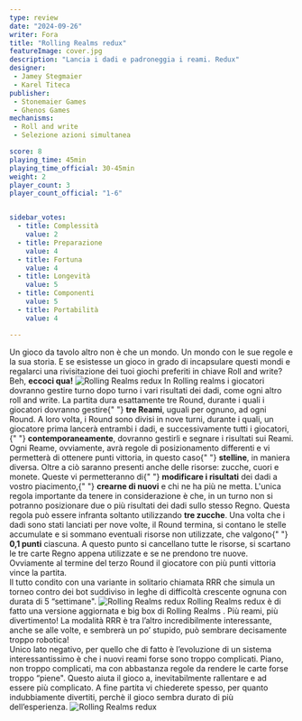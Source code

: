 ```yaml
---
type: review
date: "2024-09-26"
writer: Fora
title: "Rolling Realms redux"
featureImage: cover.jpg
description: "Lancia i dadi e padroneggia i reami. Redux"
designer:
 - Jamey Stegmaier
 - Karel Titeca
publisher:
 - Stonemaier Games
 - Ghenos Games
mechanisms:
 - Roll and write
 - Selezione azioni simultanea

score: 8
playing_time: 45min
playing_time_official: 30-45min
weight: 2
player_count: 3
player_count_official: "1-6"


sidebar_votes:
  - title: Complessità
    value: 2
  - title: Preparazione
    value: 4
  - title: Fortuna
    value: 4
  - title: Longevità
    value: 5
  - title: Componenti
    value: 5
  - title: Portabilità
    value: 4

---
```


<Setting>
Un gioco da tavolo altro non è che un mondo. Un mondo con le sue regole e la sua storia. E se esistesse un gioco in grado di incapsulare questi mondi e regalarci una rivisitazione dei tuoi giochi preferiti in chiave <Link to="/mechanisms/roll-and-write">Roll and write</Link>? <br/>
Beh, <strong> eccoci qua!</strong>
</Setting>

<img src="./game1.jpg" alt="Rolling Realms redux" />

<Rules>
 In Rolling realms i giocatori dovranno gestire turno dopo turno i vari
 risultati dei dadi, come ogni altro roll and write. La partita dura
 esattamente tre Round, durante i quali i giocatori dovranno gestire{" "}
 <strong>tre Reami</strong>, uguali per ognuno, ad ogni Round. A loro volta, i
 Round sono divisi in nove turni, durante i quali, un giocatore prima lancerà
 entrambi i dadi, e successivamente tutti i giocatori,{" "}
 <strong>contemporaneamente</strong>, dovranno gestirli e segnare i risultati
 sui Reami. Ogni Reame, ovviamente, avrà regole di posizionamento differenti e
 vi permetterà di ottenere punti vittoria, in questo caso{" "}
 <strong>stelline</strong>, in maniera diversa. Oltre a ciò saranno presenti
 anche delle risorse: zucche, cuori e monete. Queste vi permetteranno di{" "}
 <strong>modificare i risultati</strong> dei dadi a vostro piacimento,{" "}
 <strong>crearne di nuovi</strong> e chi ne ha più ne metta. L'unica regola
 importante da tenere in considerazione è che, in un turno non si potranno
 posizionare due o più risultati dei dadi sullo stesso Regno. Questa regola può
 essere infranta soltanto utilizzando <strong>tre zucche</strong>. Una volta
 che i dadi sono stati lanciati per nove volte, il Round termina, si contano le
 stelle accumulate e si sommano eventuali risorse non utilizzate, che valgono{" "}
 <strong>0,1 punti</strong> ciascuna. A questo punto si cancellano tutte le
 risorse, si scartano le tre carte Regno appena utilizzate e se ne prendono tre
 nuove. Ovviamente al termine del terzo Round il giocatore con più punti
 vittoria vince la partita. <br/>
Il tutto condito con una variante in solitario chiamata RRR che simula un torneo contro dei bot suddiviso in leghe di difficoltà crescente ognuna con durata di 5 “settimane".
</Rules>

<img src="./game2.jpg" alt="Rolling Realms redux" />


<Feedback>
Rolling Realms redux è di fatto una versione aggiornata e big box di <Link to="/reviews/rolling-realms/"> Rolling Realms </Link>. Più reami, più divertimento! La modalità RRR è tra l’altro incredibilmente interessante, anche se alle volte, e sembrerà un po’ stupido, può sembrare decisamente troppo robotica! <br/>
Unico lato negativo, per quello che di fatto è l’evoluzione di un sistema interessantissimo è che i nuovi reami forse sono troppo complicati. Piano, non troppo complicati, ma con abbastanza regole da rendere le carte forse troppo “piene". Questo aiuta il gioco a, inevitabilmente rallentare e ad essere più complicato. A fine partita vi chiederete spesso, per quanto indubbiamente divertiti, perchè il gioco sembra durato di più dell’esperienza.
</Feedback>

<img src="./game3.jpg" alt="Rolling Realms redux" />


